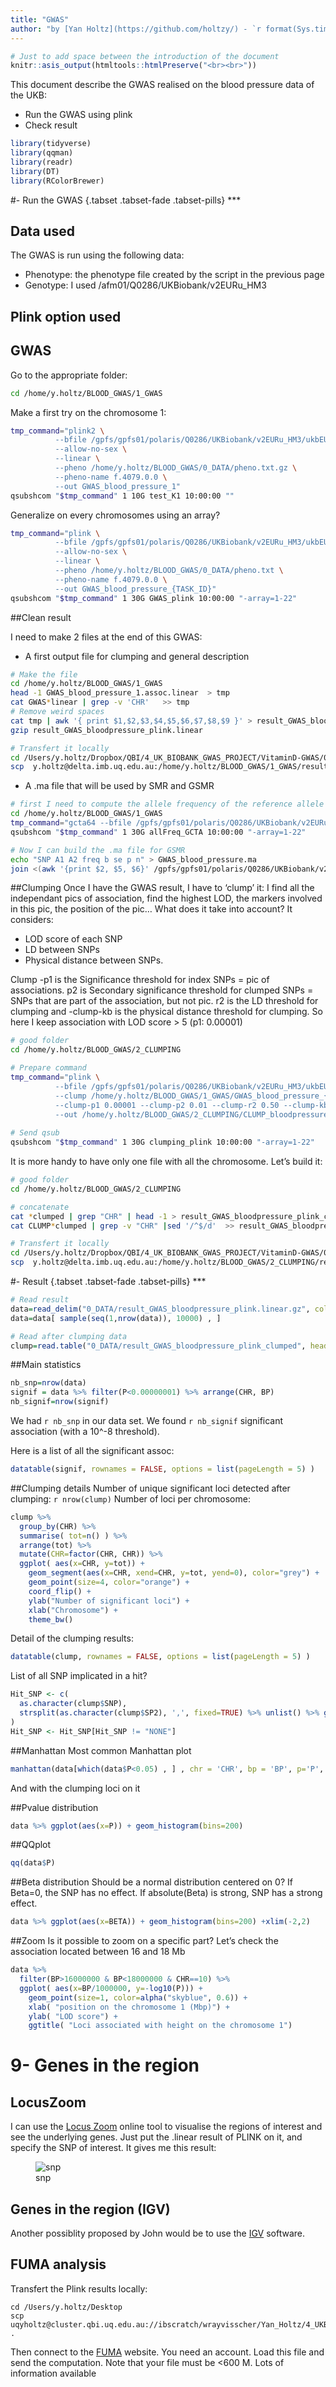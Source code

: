 ```yaml
---
title: "GWAS"
author: "by [Yan Holtz](https://github.com/holtzy/) - `r format(Sys.time(), '%d %B %Y')`"
---
```



```r
# Just to add space between the introduction of the document
knitr::asis_output(htmltools::htmlPreserve("<br><br>"))
```

This document describe the GWAS realised on the blood pressure data of the UKB: 

- Run the GWAS using plink
- Check result

```r
library(tidyverse)
library(qqman)
library(readr)
library(DT)
library(RColorBrewer)
```








#- Run the GWAS {.tabset .tabset-fade .tabset-pills}
***

## Data used
The GWAS is run using the following data:

- Phenotype: the phenotype file created by the script in the previous page
- Genotype: I used /afm01/Q0286/UKBiobank/v2EURu_HM3


## Plink option used


## GWAS

Go to the appropriate folder:
```bash
cd /home/y.holtz/BLOOD_GWAS/1_GWAS
```

Make a first try on the chromosome 1:
```bash
tmp_command="plink2 \
          --bfile /gpfs/gpfs01/polaris/Q0286/UKBiobank/v2EURu_HM3/ukbEURu_imp_chr1_v2_HM3_QC\
          --allow-no-sex \
          --linear \
          --pheno /home/y.holtz/BLOOD_GWAS/0_DATA/pheno.txt.gz \
          --pheno-name f.4079.0.0 \
          --out GWAS_blood_pressure_1"
qsubshcom "$tmp_command" 1 10G test_K1 10:00:00 ""
```

Generalize on every chromosomes using an array?
```bash
tmp_command="plink \
          --bfile /gpfs/gpfs01/polaris/Q0286/UKBiobank/v2EURu_HM3/ukbEURu_imp_chr{TASK_ID}_v2_HM3_QC\
          --allow-no-sex \
          --linear \
          --pheno /home/y.holtz/BLOOD_GWAS/0_DATA/pheno.txt \
          --pheno-name f.4079.0.0 \
          --out GWAS_blood_pressure_{TASK_ID}"
qsubshcom "$tmp_command" 1 30G GWAS_plink 10:00:00 "-array=1-22"
```






##Clean result 

I need to make 2 files at the end of this GWAS:

- A first output file for clumping and general description
```bash
# Make the file
cd /home/y.holtz/BLOOD_GWAS/1_GWAS
head -1 GWAS_blood_pressure_1.assoc.linear  > tmp
cat GWAS*linear | grep -v 'CHR'   >> tmp
# Remove weird spaces
cat tmp | awk '{ print $1,$2,$3,$4,$5,$6,$7,$8,$9 }' > result_GWAS_bloodpressure_plink.linear
gzip result_GWAS_bloodpressure_plink.linear

# Transfert it locally
cd /Users/y.holtz/Dropbox/QBI/4_UK_BIOBANK_GWAS_PROJECT/VitaminD-GWAS/0_DATA
scp  y.holtz@delta.imb.uq.edu.au:/home/y.holtz/BLOOD_GWAS/1_GWAS/result_GWAS_bloodpressure_plink.linear.gz  .
```


- A .ma file that will be used by SMR and GSMR
```bash
# first I need to compute the allele frequency of the reference allele with gcta (~30 minutes)
cd /home/y.holtz/BLOOD_GWAS/1_GWAS
tmp_command="gcta64 --bfile /gpfs/gpfs01/polaris/Q0286/UKBiobank/v2EURu_HM3/ukbEURu_imp_chr{TASK_ID}_v2_HM3_QC --freq --out all_frequency_{TASK_ID}"
qsubshcom "$tmp_command" 1 30G allFreq_GCTA 10:00:00 "-array=1-22"

# Now I can build the .ma file for GSMR
echo "SNP A1 A2 freq b se p n" > GWAS_blood_pressure.ma
join <(awk '{print $2, $5, $6}' /gpfs/gpfs01/polaris/Q0286/UKBiobank/v2EURu_HM3/ukbEURu_imp_chr*bim | sort -k 1,1) <(awk '{print $2, $6}' all_frequency*.frq | sort) | join - <(zcat result_GWAS_bloodpressure_plink.linear.gz | awk '{if(NR>1) print $2, $7, $7/$8, $9, $6 }' | sort -k 1,1) >> GWAS_blood_pressure.ma
```








##Clumping
Once I have the GWAS result, I have to 'clump' it: I find all the independant pics of association, find the highest LOD, the markers involved in this pic, the position of the pic... What does it take into account? It considers: 

- LOD score of each SNP
- LD between SNPs
- Physical distance between SNPs. 

Clump -p1 is the Significance threshold for index SNPs = pic of associations. p2 is Secondary significance threshold for clumped SNPs = SNPs that are part of the association, but not pic. r2 is the LD threshold for clumping and -clump-kb is the physical distance threshold for clumping. So here I keep association with LOD score > 5 (p1: 0.00001)


```bash
# good folder
cd /home/y.holtz/BLOOD_GWAS/2_CLUMPING

# Prepare command
tmp_command="plink \
          --bfile /gpfs/gpfs01/polaris/Q0286/UKBiobank/v2EURu_HM3/ukbEURu_imp_chr{TASK_ID}_v2_HM3_QC\
          --clump /home/y.holtz/BLOOD_GWAS/1_GWAS/GWAS_blood_pressure_{TASK_ID}.assoc.linear \
          --clump-p1 0.00001 --clump-p2 0.01 --clump-r2 0.50 --clump-kb 500 \
          --out /home/y.holtz/BLOOD_GWAS/2_CLUMPING/CLUMP_bloodpressure_{TASK_ID}.txt"
          
# Send qsub
qsubshcom "$tmp_command" 1 30G clumping_plink 10:00:00 "-array=1-22"
```


It is more handy to have only one file with all the chromosome. Let's build it:
```bash
# good folder
cd /home/y.holtz/BLOOD_GWAS/2_CLUMPING

# concatenate
cat *clumped | grep "CHR" | head -1 > result_GWAS_bloodpressure_plink_clumped
cat CLUMP*clumped | grep -v "CHR" |sed '/^$/d'  >> result_GWAS_bloodpressure_plink_clumped

# Transfert it locally
cd /Users/y.holtz/Dropbox/QBI/4_UK_BIOBANK_GWAS_PROJECT/VitaminD-GWAS/0_DATA
scp  y.holtz@delta.imb.uq.edu.au:/home/y.holtz/BLOOD_GWAS/2_CLUMPING/result_GWAS_bloodpressure_plink_clumped  .
```








#- Result {.tabset .tabset-fade .tabset-pills}
***

```r
# Read result
data=read_delim("0_DATA/result_GWAS_bloodpressure_plink.linear.gz", col_names=T, delim=" ")
data=data[ sample(seq(1,nrow(data)), 10000) , ]

# Read after clumping data
clump=read.table("0_DATA/result_GWAS_bloodpressure_plink_clumped", header=T)
```

##Main statistics
```r
nb_snp=nrow(data)
signif = data %>% filter(P<0.00000001) %>% arrange(CHR, BP)
nb_signif=nrow(signif)
```
We had `r nb_snp` in our data set. We found `r nb_signif` significant association (with a 10^-8 threshold).  

Here is a list of all the significant assoc:
```r
datatable(signif, rownames = FALSE, options = list(pageLength = 5) )
```



##Clumping details
Number of unique significant loci detected after clumping: `r nrow(clump)`
Number of loci per chromosome:
```r
clump %>% 
  group_by(CHR) %>%
  summarise( tot=n() ) %>%
  arrange(tot) %>%
  mutate(CHR=factor(CHR, CHR)) %>%
  ggplot( aes(x=CHR, y=tot)) +
    geom_segment(aes(x=CHR, xend=CHR, y=tot, yend=0), color="grey") +
    geom_point(size=4, color="orange") +
    coord_flip() +
    ylab("Number of significant loci") +
    xlab("Chromosome") +
    theme_bw()

```

Detail of the clumping results:
```r
datatable(clump, rownames = FALSE, options = list(pageLength = 5) )
```

List of all SNP implicated in a hit?
```r
Hit_SNP <- c( 
  as.character(clump$SNP), 
  strsplit(as.character(clump$SP2), ',', fixed=TRUE) %>% unlist() %>% gsub("\\(.\\)", "", .) 
)
Hit_SNP <- Hit_SNP[Hit_SNP != "NONE"]
```




##Manhattan
Most common Manhattan plot
```r

manhattan(data[which(data$P<0.05) , ] , chr = 'CHR', bp = 'BP', p='P', snp = 'SNP', suggestiveline = 5, genomewideline = 8   ,highlight=Hit_SNP, annotatePval=0.0000001)

```

And with the clumping loci on it




##Pvalue distribution
```r
data %>% ggplot(aes(x=P)) + geom_histogram(bins=200)
```

##QQplot
```r
qq(data$P)
```



##Beta distribution 
Should be a normal distribution centered on 0? If Beta=0, the SNP has no effect. If absolute(Beta) is strong, SNP has a strong effect.
```r
data %>% ggplot(aes(x=BETA)) + geom_histogram(bins=200) +xlim(-2,2)
```


  
  
  
##Zoom
Is it possible to zoom on a specific part? Let's check the association located between 16 and 18 Mb
```r
data %>%
  filter(BP>16000000 & BP<18000000 & CHR==10) %>%
  ggplot( aes(x=BP/1000000, y=-log10(P))) +
    geom_point(size=1, color=alpha("skyblue", 0.6)) +
    xlab( "position on the chromosome 1 (Mbp)") +
    ylab( "LOD score") +
    ggtitle( "Loci associated with height on the chromosome 1")
```






# 9- Genes in the region 

## LocusZoom
I can use the [Locus Zoom](http://locuszoom.org/genform.php?type=yourdata) online tool to visualise the regions of interest and see the underlying genes.
Just put the .linear result of PLINK on it, and specify the SNP of interest.
It gives me this result:
 
![snp](/Users/y.holtz/Dropbox/QBI/4_UK_BIOBANK_GWAS_PROJECT/2_TEST_ON_HEIGHT/FILES/res_rs143384.png)






## Genes in the region (IGV)
Another possiblity proposed by John would be to use the [IGV](http://software.broadinstitute.org/software/igv/) software.








## FUMA analysis

Transfert the Plink results locally:

```
cd /Users/y.holtz/Desktop
scp uqyholtz@cluster.qbi.uq.edu.au://ibscratch/wrayvisscher/Yan_Holtz/4_UKB_GWAS/2_TEST_ON_HEIGHT/1_PLINK/HAPMAP3/RESULT_GWAS/res*gz .
```

Then connect to the [FUMA](http://fuma.ctglab.nl) website. You need an account. Load this file and send the computation. Note that your file must be <600 M.
Lots of information available



  
  











